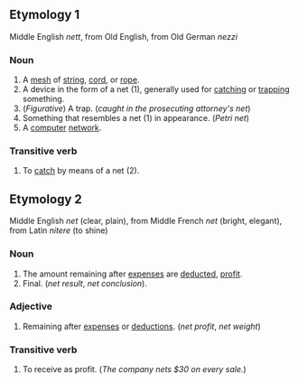 ==Etymology 1==

Middle English ''nett'', from Old English, from Old German ''nezzi''

===Noun===

# A [[mesh]] of [[string]], [[cord]], or [[rope]].
# A device in the form of a net (1), generally used for [[catch]]ing or [[trap]]ping something.
# (''Figurative'') A trap.  (''caught in the prosecuting attorney's net'')
# Something that resembles a net (1) in appearance. (''Petri net'')
# A [[computer]] [[network]].

===Transitive verb===

# To [[catch]] by means of a net (2).

==Etymology 2==

Middle English ''net'' (clear, plain), from Middle French ''net'' (bright, elegant), from Latin ''nitere'' (to shine)

===Noun===

# The amount remaining after [[expense]]s are [[deduct]]ed, [[profit]].
# Final. (''net result'', ''net conclusion'').

===Adjective===

# Remaining after [[expense]]s or [[deductions]]. (''net profit'', ''net weight'')

===Transitive verb===

# To receive as profit. (''The company nets $30 on every sale.'')